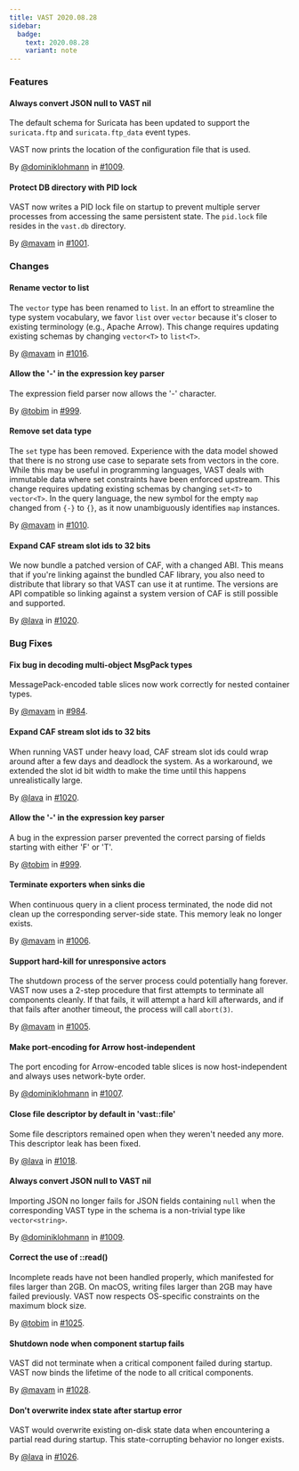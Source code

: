 ```yaml
---
title: VAST 2020.08.28
sidebar:
  badge:
    text: 2020.08.28
    variant: note
---
```


### Features

#### Always convert JSON null to VAST nil

The default schema for Suricata has been updated to support the `suricata.ftp`
and `suricata.ftp_data` event types.

VAST now prints the location of the configuration file that is used.

By [@dominiklohmann](https://github.com/dominiklohmann) in [#1009](https://github.com/tenzir/tenzir/pull/1009).

#### Protect DB directory with PID lock

VAST now writes a PID lock file on startup to prevent multiple server processes
from accessing the same persistent state. The `pid.lock` file resides in the
`vast.db` directory.

By [@mavam](https://github.com/mavam) in [#1001](https://github.com/tenzir/tenzir/pull/1001).

### Changes

#### Rename vector to list

The `vector` type has been renamed to `list`. In an effort to streamline the
type system vocabulary, we favor `list` over `vector` because it's closer to
existing terminology (e.g., Apache Arrow). This change requires updating
existing schemas by changing `vector<T>` to `list<T>`.

By [@mavam](https://github.com/mavam) in [#1016](https://github.com/tenzir/tenzir/pull/1016).

#### Allow the '-' in the expression key parser

The expression field parser now allows the '-' character.

By [@tobim](https://github.com/tobim) in [#999](https://github.com/tenzir/tenzir/pull/999).

#### Remove set data type

The `set` type has been removed. Experience with the data model showed that
there is no strong use case to separate sets from vectors in the core. While
this may be useful in programming languages, VAST deals with immutable data
where set constraints have been enforced upstream. This change requires updating
existing schemas by changing `set<T>` to `vector<T>`. In the query language, the
new symbol for the empty `map` changed from `{-}` to `{}`, as it now
unambiguously identifies `map` instances.

By [@mavam](https://github.com/mavam) in [#1010](https://github.com/tenzir/tenzir/pull/1010).

#### Expand CAF stream slot ids to 32 bits

We now bundle a patched version of CAF, with a changed ABI. This means that if
you're linking against the bundled CAF library, you also need to distribute that
library so that VAST can use it at runtime. The versions are API compatible so
linking against a system version of CAF is still possible and supported.

By [@lava](https://github.com/lava) in [#1020](https://github.com/tenzir/tenzir/pull/1020).

### Bug Fixes

#### Fix bug in decoding multi-object MsgPack types

MessagePack-encoded table slices now work correctly for nested container types.

By [@mavam](https://github.com/mavam) in [#984](https://github.com/tenzir/tenzir/pull/984).

#### Expand CAF stream slot ids to 32 bits

When running VAST under heavy load, CAF stream slot ids could wrap around after
a few days and deadlock the system. As a workaround, we extended the slot id bit
width to make the time until this happens unrealistically large.

By [@lava](https://github.com/lava) in [#1020](https://github.com/tenzir/tenzir/pull/1020).

#### Allow the '-' in the expression key parser

A bug in the expression parser prevented the correct parsing of fields starting
with either 'F' or 'T'.

By [@tobim](https://github.com/tobim) in [#999](https://github.com/tenzir/tenzir/pull/999).

#### Terminate exporters when sinks die

When continuous query in a client process terminated, the node did not clean up
the corresponding server-side state. This memory leak no longer exists.

By [@mavam](https://github.com/mavam) in [#1006](https://github.com/tenzir/tenzir/pull/1006).

#### Support hard-kill for unresponsive actors

The shutdown process of the server process could potentially hang forever. VAST
now uses a 2-step procedure that first attempts to terminate all components
cleanly. If that fails, it will attempt a hard kill afterwards, and if that
fails after another timeout, the process will call `abort(3)`.

By [@mavam](https://github.com/mavam) in [#1005](https://github.com/tenzir/tenzir/pull/1005).

#### Make port-encoding for Arrow host-independent

The port encoding for Arrow-encoded table slices is now host-independent and
 always uses network-byte order.

By [@dominiklohmann](https://github.com/dominiklohmann) in [#1007](https://github.com/tenzir/tenzir/pull/1007).

#### Close file descriptor by default in 'vast::file'

Some file descriptors remained open when they weren't needed any more. This
descriptor leak has been fixed.

By [@lava](https://github.com/lava) in [#1018](https://github.com/tenzir/tenzir/pull/1018).

#### Always convert JSON null to VAST nil

Importing JSON no longer fails for JSON fields containing `null` when the
corresponding VAST type in the schema is a non-trivial type like
`vector<string>`.

By [@dominiklohmann](https://github.com/dominiklohmann) in [#1009](https://github.com/tenzir/tenzir/pull/1009).

#### Correct the use of ::read()

Incomplete reads have not been handled properly, which manifested for files
larger than 2GB. On macOS, writing files larger than 2GB may have failed
previously. VAST now respects OS-specific constraints on the maximum block size.

By [@tobim](https://github.com/tobim) in [#1025](https://github.com/tenzir/tenzir/pull/1025).

#### Shutdown node when component startup fails

VAST did not terminate when a critical component failed during startup. VAST
now binds the lifetime of the node to all critical components.

By [@mavam](https://github.com/mavam) in [#1028](https://github.com/tenzir/tenzir/pull/1028).

#### Don't overwrite index state after startup error

VAST would overwrite existing on-disk state data when encountering a partial
read during startup. This state-corrupting behavior no longer exists.

By [@lava](https://github.com/lava) in [#1026](https://github.com/tenzir/tenzir/pull/1026).
